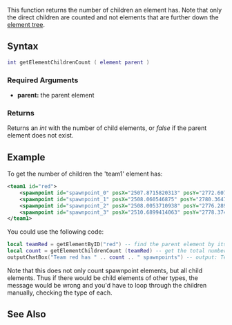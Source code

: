  
{{Server client function}}
This function returns the number of children an element has. Note that only the direct children are counted and not elements that are further down the [[/element tree.md|element tree]].

==Syntax== 
<syntaxhighlight lang="lua">
int getElementChildrenCount ( element parent )
</syntaxhighlight> 
{{OOP||[[/element.md|element]]:getChildrenCount||}}

===Required Arguments=== 
*'''parent:''' the parent element

===Returns===
Returns an ''int'' with the number of child elements, or ''false'' if the parent element does not exist.

==Example==
To get the number of children the 'team1' element has:
<syntaxhighlight lang="xml">
<team1 id="red">
    <spawnpoint id="spawnpoint_0" posX="2507.8715820313" posY="2772.6071777344" posZ="10.8203125" rot="270" skin="285"/>
    <spawnpoint id="spawnpoint_1" posX="2508.060546875" posY="2780.3647460938" posZ="10.8203125" rot="270" skin="285"/>
    <spawnpoint id="spawnpoint_2" posX="2508.0053710938" posY="2776.2897949219" posZ="10.8203125" rot="270" skin="285"/>
    <spawnpoint id="spawnpoint_3" posX="2510.6899414063" posY="2778.3745117188" posZ="10.8203125" rot="270" skin="285"/>
</team1></syntaxhighlight>

You could use the following code:
<syntaxhighlight lang="lua">
local teamRed = getElementByID("red") -- find the parent element by its ID
local count = getElementChildrenCount (teamRed) -- get the total number of children
outputChatBox("Team red has " .. count .. " spawnpoints") -- output: Team red has 4 spawnpoints
</syntaxhighlight>

Note that this does not only count spawnpoint elements, but all child elements. Thus if there would be child elements of other types, the message would be wrong and you'd have to loop through the children manually, checking the type of each.

==See Also==
{{Element_functions}}
